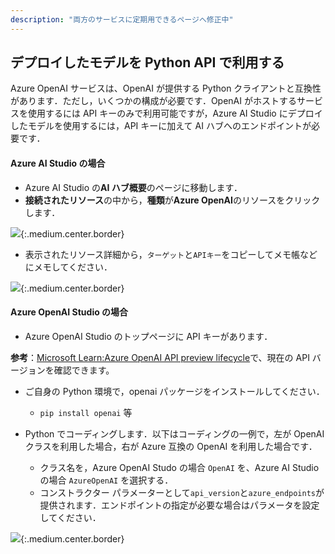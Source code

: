 ```yaml
---
description: "両方のサービスに定期用できるページへ修正中"
---
```


## デプロイしたモデルを Python API で利用する

Azure OpenAI サービスは、OpenAI が提供する Python クライアントと互換性があります．ただし，いくつかの構成が必要です．OpenAI がホストするサービスを使用するには API キーのみで利用可能ですが，Azure AI Studio にデプロイしたモデルを使用するには，API キーに加えて AI ハブへのエンドポイントが必要です．

#### Azure AI Studio の場合
- Azure AI Studio の**AI ハブ概要**のページに移動します．
- **接続されたリソース**の中から，**種類**が**Azure OpenAI**のリソースをクリックします．

![](img/01_aistudiopython1.png){:.medium.center.border}
- 表示されたリソース詳細から，`ターゲット`と`APIキー`をコピーしてメモ帳などにメモしてください．

![](img/02_aistudiopython2.png){:.medium.center.border}


#### Azure OpenAI Studio の場合
- Azure OpenAI Studio のトップページに API キーがあります．

**参考**：[Microsoft Learn:Azure OpenAI API preview lifecycle](https://learn.microsoft.com/en-us/azure/ai-services/openai/api-version-deprecation)で、現在の API バージョンを確認できます。

- ご自身の Python 環境で，openai パッケージをインストールしてください．
  - ``pip install openai`` 等

- Python でコーディングします．以下はコーディングの一例で，左が OpenAI クラスを利用した場合，右が Azure 互換の OpenAI を利用した場合です．
  - クラス名を，Azure OpenAI Studo の場合 `OpenAI` を、Azure AI Studio の場合 `AzureOpenAI` を選択する．
  - コンストラクター パラメーターとして`api_version`と`azure_endpoints`が提供されます．エンドポイントの指定が必要な場合はパラメータを設定してください．

![](img/03_aistudiopython3.png){:.medium.center.border}
